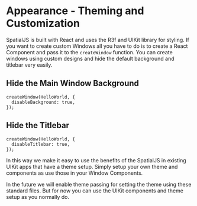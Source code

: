 # Appearance - Theming and Customization

SpatialJS is built with React and uses the R3f and UIKit library for styling. If you want to create custom Windows all you have to do is to create a React Component and pass it to the `createWindow` function. 
You can create windows using custom designs and hide the default background and titlebar very easily. 

## Hide the Main Window Background 

```tsx
createWindow(HelloWorld, {
  disableBackground: true,
});
```

## Hide the Titlebar

```tsx
createWindow(HelloWorld, {
  disableTitlebar: true,
});
```

In this way we make it easy to use the benefits of the SpatialJS in existing UIKit apps that have a theme setup. 
Simply setup your own theme and components as use those in your Window Components. 

In the future we will enable theme passing for setting the theme using these standard files. 
But for now you can use the UIKit components and theme setup as you normally do. 